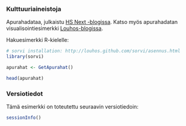 ### Kulttuuriaineistoja

Apurahadataa, julkaistu [HS Next -blogissa](http://blogit.hs.fi/hsnext/kulttuuridata-hs-openiin-apurahoja-ja-kaunokirjojen-sisaltotietoja). Katso myös apurahadatan visualisointiesimerkki [Louhos-blogissa](https://louhos.wordpress.com/2011/09/13/hs-open-2-apurahadataa-kaivelemassa/). 

Hakuesimerkki R-kielelle:

```r
# sorvi installation: http://louhos.github.com/sorvi/asennus.html
library(sorvi)

apurahat <- GetApurahat()

head(apurahat)
```

### Versiotiedot

Tämä esimerkki on toteutettu seuraavin versiotiedoin:
 
```r
sessionInfo()
```


